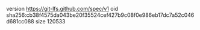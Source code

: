 version https://git-lfs.github.com/spec/v1
oid sha256:cb38f4575da043be20f35524cef427b9c08f0e986eb17dc7a52c046d681cc088
size 120533
